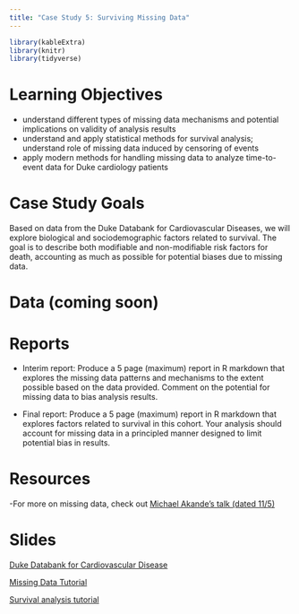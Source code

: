 ```yaml
---
title: "Case Study 5: Surviving Missing Data"
---
```


```r
library(kableExtra)
library(knitr)
library(tidyverse)
```


# Learning Objectives

- understand different types of missing data mechanisms and potential implications on validity of analysis results
- understand and apply statistical methods for survival analysis; understand role of missing data induced by censoring of events
- apply modern methods for handling missing data to analyze time-to-event data for Duke cardiology patients

# Case Study Goals

Based on data from the Duke Databank for Cardiovascular Diseases, we will explore biological and sociodemographic factors related to survival. The goal is to describe both modifiable and non-modifiable risk factors for death, accounting as much as possible for potential biases due to missing data.

# Data (coming soon)
<!---
-Jiurui post data on Sakai with data dictionary linked here; variables to include in dataset include the following:  AGE_G, GENDER, RACE_G, YRCATH_G, CHFSEV, HXCEREB, HXCHF, HXCOPD, HXDIAB, HXHTN, HXMI, HXHYL, HXSMOKE, HEIGHT_R, WEIGHT_R, (calculate BMI from height and weight),  S3, LMST, LVEF_R, NUMDZV, DEATH, DAYS2LKA
-Jiurui let me know % with missing data for each variable. Also subset to one observation per person (repeat events are included, but there should be only one death)
-NOtes: look at race by gender interaction, 
- outcome should be time to death. Have Jiurui construct this bearing in mind the censoring variable
--->

# Reports

- Interim report: Produce a 5 page (maximum) report in R markdown that explores the missing data patterns and mechanisms to the extent possible based on the data provided. Comment on the potential for missing data to bias analysis results.

- Final report: Produce a 5 page (maximum) report in R markdown that explores factors related to survival in this cohort. Your analysis should account for missing data in a principled manner designed to limit potential bias in results.



# Resources 

-For more on missing data, check out [Michael Akande's talk (dated 11/5)](https://trinity.capture.duke.edu/Panopto/Pages/Sessions/List.aspx?folderID=2952f554-d9c8-4749-b8c4-a949013da84e)




# Slides 

[Duke Databank for Cardiovascular Disease](decks/cs05_1_deck.html)


[Missing Data Tutorial](decks/cs05_2_deck.html)


[Survival analysis tutorial](decks/cs05_3_deck.html)

<!--- Missing data in survival; how to handle?

--->




